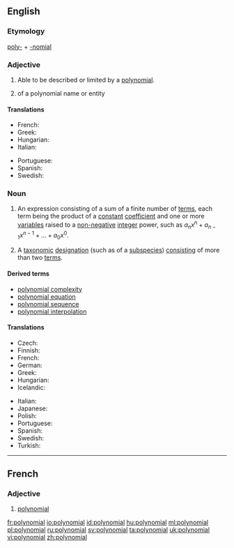 {{wikipedia}}
==English==

===Etymology===
[[poly-]] + [[-nomial]]

===Adjective===
{{en-adj}}

# {{algebra}} Able to be described or limited by a [[#Noun|polynomial]].
# {{taxonomy}} of a polynomial name or entity

====Translations====
{{trans-top|in algebra}}
* French: {{t+|fr|polynomial}}
* Greek: {{t|el|πολυωνυμικός}}
* Hungarian: {{t|hu|polinomiális}}
* Italian: {{t-|it|polinomiale}}
{{trans-mid}}
* Portuguese: {{t|pt|polinomial}}
* Spanish: {{t|es|polinomial}}
* Swedish: {{t+|sv|polynomiell}}
{{trans-bottom}}

{{trans-top|in taxonomy}}
{{trans-mid}}
{{trans-bottom}}

===Noun===
{{en-noun}}

# {{algebra}} An expression consisting of a sum of a finite number of [[terms]], each term being the product of a [[constant]] [[coefficient]] and one or more [[variable]]s raised to a [[non-negative]] [[integer]] power, such as <math>a_n x^n + a_{n-1}x^{n-1} + ... + a_0 x^0</math>.
# {{taxonomy}} A [[taxonomic]] [[designation]] (such as of a [[subspecies]]) [[consisting]] of more than two [[term]]s.

====Derived terms====
*[[polynomial complexity]]
*[[polynomial equation]]
*[[polynomial sequence]]
*[[polynomial interpolation]]

====Translations====
{{trans-top|algebraic expression}}
* Czech: {{t-|cs|polynom|m}}
* Finnish: {{t-|fi|polynomi}}
* French: {{t+|fr|polynôme|m}}
* German: {{t-|de|Polynom|n}}
* Greek: {{t|el|πολυώνυμο|n|s}}
* Hungarian: {{t+|hu|polinom}}
* Icelandic: {{t|is|margliða|f}}
{{trans-mid}}
* Italian: {{t-|it|polinomio|m}}
* Japanese: {{t|ja|多項式|tr=たこうしき, takōshiki}}
* Polish: {{t|pl|wielomian|m}}
* Portuguese: {{t+|pt|polinómio|m}}
* Spanish: {{t+|es|polinomio|m}}
* Swedish: {{t+|sv|polynom|n}}
* Turkish: {{t-|tr|polinom}}
{{trans-bottom}}

{{trans-top|taxonomic designation}}
{{trans-mid}}
{{trans-bottom}}

----

==French==

===Adjective===
{{fr-adj|mp=polynomiaux}}

# [[#Adjective|polynomial]]

[[fr:polynomial]]
[[io:polynomial]]
[[id:polynomial]]
[[hu:polynomial]]
[[ml:polynomial]]
[[pl:polynomial]]
[[ru:polynomial]]
[[sv:polynomial]]
[[ta:polynomial]]
[[uk:polynomial]]
[[vi:polynomial]]
[[zh:polynomial]]